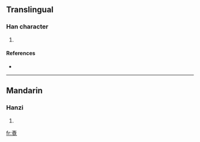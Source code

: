 {{see|覺}}
==Translingual==

===Han character===
{{Han char|rn=67|rad=文|as=07|sn=11|four=|canj=卜大月山山 (YKBUU)}}

# {{defn|Han|sort=文07}}

====References====
* {{Han ref|kx=0477.091|dkj=13466|dj=0835.070|hdz=80028.070|uh=658D|ud=25997}}

----

==Mandarin==

===Hanzi===
{{cmn-hanzi|pin=[[jué]] ([[jue2]])|wg=chüeh<sup>2</sup>}}

# {{defn|Mandarin}}

[[fr:斍]]